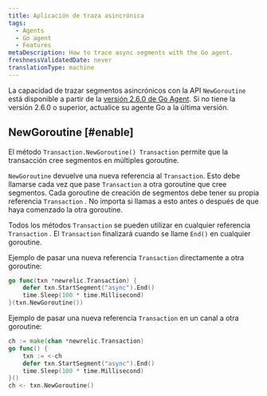 ```yaml
---
title: Aplicación de traza asincrónica
tags:
  - Agents
  - Go agent
  - Features
metaDescription: How to trace async segments with the Go agent.
freshnessValidatedDate: never
translationType: machine
---
```


La capacidad de trazar segmentos asincrónicos con la API `NewGoroutine` está disponible a partir de la [versión 2.6.0 de Go Agent](/docs/release-notes/agent-release-notes/go-release-notes). Si no tiene la versión 2.6.0 o superior, actualice su agente Go a la última versión.

## NewGoroutine [#enable]

El método `Transaction.NewGoroutine() Transaction` permite que la transacción cree segmentos en múltiples goroutine.

`NewGoroutine` devuelve una nueva referencia al `Transaction`. Esto debe llamarse cada vez que pase `Transaction` a otra goroutine que cree segmentos. Cada goroutine de creación de segmentos debe tener su propia referencia `Transaction` . No importa si llamas a esto antes o después de que haya comenzado la otra goroutine.

Todos los métodos `Transaction` se pueden utilizar en cualquier referencia `Transaction` . El `Transaction` finalizará cuando se llame `End()` en cualquier goroutine.

Ejemplo de pasar una nueva referencia `Transaction` directamente a otra goroutine:

```go
go func(txn *newrelic.Transaction) {
    defer txn.StartSegment("async").End()
    time.Sleep(100 * time.Millisecond)
}(txn.NewGoroutine())
```

Ejemplo de pasar una nueva referencia `Transaction` en un canal a otra goroutine:

```go
ch := make(chan *newrelic.Transaction)
go func() {
    txn := <-ch
    defer txn.StartSegment("async").End()
    time.Sleep(100 * time.Millisecond)
}()
ch <- txn.NewGoroutine()
```